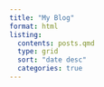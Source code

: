 ```yaml
---
title: "My Blog"
format: html
listing: 
  contents: posts.qmd
  type: grid
  sort: "date desc"
  categories: true
---
```


